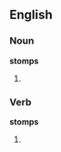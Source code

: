 ==English==
===Noun===
'''stomps'''
# {{plural of|[[stomp]]}}


===Verb===
'''stomps'''
# {{third-person singular of|[[stomp]]}}